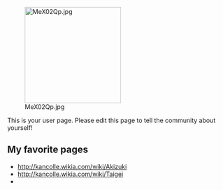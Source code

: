 [[File:MeX02Qp.jpg|thumb|220px|right]]

This is your user page. Please edit this page to tell the community about yourself!

==My favorite pages==

* http://kancolle.wikia.com/wiki/Akizuki
* http://kancolle.wikia.com/wiki/Taigei
*